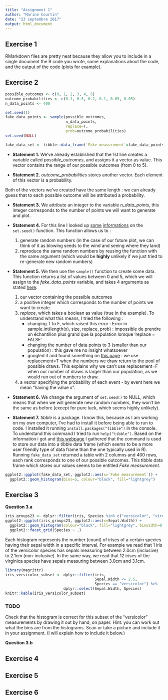 ```yaml
---
title: "Assignment 1"
author: "Marine Courtin"
date: "23 septembre 2017"
output: html_document
---
```


## Exercise 1

RMarkdown files are pretty neat because they allow you to include in a single document the R code you wrote, some explanations about the code, and the output of the code (plots for example).

## Exercise 2

```r
possible_outcomes <- c(0, 1, 2, 3, 4, 5)
outcome_probabilities <- c(0.1, 0.5, 0.2, 0.1, 0.05, 0.05)
n_data_points <- 400

set.seed(1)
fake_data_points <- sample(possible_outcomes,
                           n_data_points,
                           replace=T,
                           prob=outcome_probabilities)
set.seed(NULL)

fake_data_set <- tibble::data_frame(`Fake measurement`=fake_data_points)
```

+ __Statement 1.__ We've already established that the 1st line creates a variable called *possible_outcomes*, and assigns it a vector as value. This vector contains the range of our possible outcomes (from 0 to 5). 

+ __Statement 2.__ *outcome_probabilities* stores another vector. Each element of this vector is a probability. 

Both of the vectors we've created have the same length : we can already guess that to each possible outcome will be attributed a probability.

+ __Statement 3.__ We attribute an integer to the variable *n_data_points*, this integer corresponds to the number of points we will want to generate and plot.

+ __Statement 4.__ For this line I looked up [some](https://stackoverflow.com/questions/13605271/reasons-for-using-the-set-seed-function) [informations](http://www.talkstats.com/showthread.php/16833-the-function-set.seed()-in-R?s=53d821a6e07022a37a95a1df83ba5ed6) on the `set.seed()` function. This function allows us to :
    1. generate random numbers (in the case of our future plot, we can think of it as blowing seeds to the wind and seeing where they land)
    2. reproduce the same random numbers by reusing the function with the same argument (which would be __highly__ unlikely if we just tried to re-generate new random numbers)
  

+ __Statement 5.__ We then use the `sample()` function to create some data. This function returns a list of values between 0 and 5, which we will assign to the *fake_data_points* variable, and takes 4 arguments as stated [here](http://www.endmemo.com/program/R/sample.php):

    1. our vector containing the possible outcomes
    2. a positive integer which corresponds to the number of points we want to create.
    3. *replace*, which takes a boolean as value (true in the example). To understand what this means, I tried the following :
        + changing T to F, which raised this error : Error in sample.int(length(x), size, replace, prob) : impossible de prendre un échantillon plus grand que la population lorsque 'replace = FALSE'
        + changing the number of data points to 3 (smaller than our population) : this gave me no insight whatsoever
        + googled it and found something on [this page](https://stats.stackexchange.com/questions/97512/sample-replace-f-in-r#97516) : we use replacement=T when the numbers we draw return to the pool of possible draws. This explains why we can't use replacement=F when our number of draws is larger than our population, as we would run out of numbers to draw.
    4. a vector specifying the probability of each event - by event here we mean "having the value x".
  

+ __Statement 6.__ We change the argument of `set.seed()` to NULL, which means that when we will generate new random numbers, they won't be the same as before (except for pure luck, which seems highly unlikely).


+ __Statement 7.__ *tibble* is a package. I know this, because as I am working on my own computer, I've had to install it before being able to run to code. I installed it running `install.packages("tibble")` in the console. To understand this command I tried to run `help("tibble")`. Based on the information i got and [this webpage](http://www.r-tutor.com/r-introduction/data-frame) I gathered that the command is used to store our data into a tibble data frame (which seems to be a more user friendly type of data frame than the one typically used in R). Running `fake_data_set` returned a table with 2 columns and 400 rows, each rank corresponds to one of our possible outcomes. This tibble data frame which stores our values seems to be entitled *Fake measurement*.


```r
ggplot2::ggplot(fake_data_set, ggplot2::aes(x=`Fake measurement`)) +
  ggplot2::geom_histogram(bins=5, colour="black", fill="lightgrey")
```


## Exercise 3

__Question 3.a__

```r
iris_groups23 <- dplyr::filter(iris, Species %in% c("versicolor", "virginica"))
ggplot2::ggplot(iris_groups23, ggplot2::aes(x=Sepal.Width)) +
  ggplot2::geom_histogram(colour="black", fill="lightgrey", binwidth=0.1) +
  ggplot2::facet_grid(Species ~ .)
```

Each histogram represents the number (count) of irises of a certain species having their sepal width in a specific interval. For example we read that 1 iris of the versicolor species has sepals measuring between 2.0cm (inclusive) to 2.1cm (non-inclusive). In the same way, we read that 12 irises of the virginica species have sepals measuring between 3.0cm and 3.1cm.

```r
library(magrittr)
iris_versicolor_subset <- dplyr::filter(iris,
                                        Sepal.Width <= 2.5,
                                        Species == "versicolor") %>%
                          dplyr::select(Sepal.Width, Species)
knitr::kable(iris_versicolor_subset)
```

### TODO

Check that the histogram is correct for this subset of the “versicolor” measurements by drawing it out by hand, on paper. Hint: you can work out what the bins are from the histograms. Scan or take a picture and include it in your assignment. (I will explain how to include it below.)

__Question 3.b__


## Exercise 4

## Exercise 5

## Exercise 6


